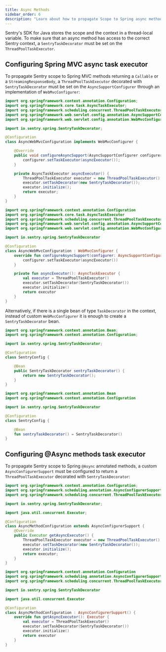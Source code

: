 ```yaml
---
title: Async Methods
sidebar_order: 6
description: "Learn about how to propagate Scope to Spring async methods."
---
```


Sentry's SDK for Java stores the scope and the context in a thread-local variable. To make sure that an async method has access to the correct Sentry context, a `SentryTaskDecorator` must be set on the `ThreadPoolTaskExecutor`.

## Configuring Spring MVC async task executor

To propagate Sentry scope to Spring MVC methods returning a `Callable` or a `StreamingResponseBody`, a `ThreadPoolTaskExecutor` decorated with `SentryTaskDecorator` must be set on the `AsyncSupportConfigurer` through an implementation of `WebMvcConfigurer`:

```java
import org.springframework.context.annotation.Configuration;
import org.springframework.core.task.AsyncTaskExecutor;
import org.springframework.scheduling.concurrent.ThreadPoolTaskExecutor;
import org.springframework.web.servlet.config.annotation.AsyncSupportConfigurer;
import org.springframework.web.servlet.config.annotation.WebMvcConfigurer;

import io.sentry.spring.SentryTaskDecorator;

@Configuration
class AsyncWebMvcConfiguration implements WebMvcConfigurer {

    @Override
    public void configureAsyncSupport(AsyncSupportConfigurer configurer) {
        configurer.setTaskExecutor(asyncExecutor());
    }

    private AsyncTaskExecutor asyncExecutor() {
        ThreadPoolTaskExecutor executor = new ThreadPoolTaskExecutor();
        executor.setTaskDecorator(new SentryTaskDecorator());
        executor.initialize();
        return executor;
    }
}
```

```kotlin
import org.springframework.context.annotation.Configuration
import org.springframework.core.task.AsyncTaskExecutor
import org.springframework.scheduling.concurrent.ThreadPoolTaskExecutor
import org.springframework.web.servlet.config.annotation.AsyncSupportConfigurer
import org.springframework.web.servlet.config.annotation.WebMvcConfigurer

import io.sentry.spring.SentryTaskDecorator

@Configuration
class AsyncWebMvcConfiguration : WebMvcConfigurer {
    override fun configureAsyncSupport(configurer: AsyncSupportConfigurer) {
        configurer.setTaskExecutor(asyncExecutor())
    }

    private fun asyncExecutor(): AsyncTaskExecutor {
        val executor = ThreadPoolTaskExecutor()
        executor.setTaskDecorator(SentryTaskDecorator())
        executor.initialize()
        return executor
    }
}
```

Alternatively, if there is a single bean of type `TaskDecorator` in the context, instead of custom `WebMvcConfigurer` it is enough to create a `SentryTaskDecorator` bean.

```java
import org.springframework.context.annotation.Bean;
import org.springframework.context.annotation.Configuration;

import io.sentry.spring.SentryTaskDecorator;

@Configuration
class SentryConfig {

    @Bean
    public SentryTaskDecorator sentryTaskDecorator() {
        return new SentryTaskDecorator();
    }
}
```

```kotlin
import org.springframework.context.annotation.Bean
import org.springframework.context.annotation.Configuration

import io.sentry.spring.SentryTaskDecorator

@Configuration
class SentryConfig {

    @Bean
    fun sentryTaskDecorator() = SentryTaskDecorator()
}
```

## Configuring @Async methods task executor

To propagate Sentry scope to Spring `@Async` annotated methods, a custom `AsyncConfigurerSupport` must be configured to return a `ThreadPoolTaskExecutor` decorated with `SentryTaskDecorator`:

```java
import org.springframework.context.annotation.Configuration;
import org.springframework.scheduling.annotation.AsyncConfigurerSupport;
import org.springframework.scheduling.concurrent.ThreadPoolTaskExecutor;

import io.sentry.spring.SentryTaskDecorator;

import java.util.concurrent.Executor;

@Configuration
class AsyncMethodConfiguration extends AsyncConfigurerSupport {
    @Override
    public Executor getAsyncExecutor() {
        ThreadPoolTaskExecutor executor = new ThreadPoolTaskExecutor();
        executor.setTaskDecorator(new SentryTaskDecorator());
        executor.initialize();
        return executor;
    }
}
```

```kotlin
import org.springframework.context.annotation.Configuration
import org.springframework.scheduling.annotation.AsyncConfigurerSupport
import org.springframework.scheduling.concurrent.ThreadPoolTaskExecutor

import io.sentry.spring.SentryTaskDecorator

import java.util.concurrent.Executor

@Configuration
class AsyncMethodConfiguration : AsyncConfigurerSupport() {
    override fun getAsyncExecutor(): Executor {
        val executor = ThreadPoolTaskExecutor()
        executor.setTaskDecorator(SentryTaskDecorator())
        executor.initialize()
        return executor
    }
}
```
